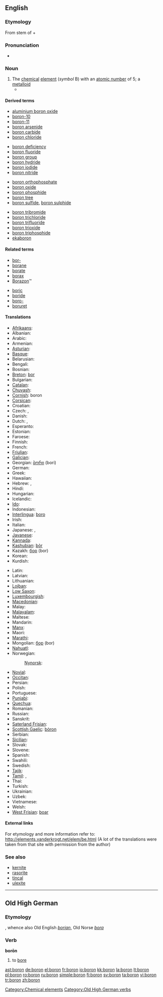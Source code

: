 ==English==
{{elements|B|beryllium|Be|carbon|C}}

===Etymology===
From stem of {{term|borax}} + {{term|-on||ending used to form names of substances}}

===Pronunciation===
* {{hyphenation|bo|ron}}

{{wikipedia}}
===Noun===
{{en-noun}}

# The [[chemical]] [[element]] (''symbol'' B) with an [[atomic number]] of 5; a [[metalloid]]
#*{{quote-book|title=Phase Diagrams: Materials Science and Technology|page=106|author=Allen M. Alper|year=1976|passage=The B6-type octahedral '''borons''' are each bonded to five other boron atoms}}

====Derived terms====
{{rel-top4|terms derived from boron}}
* [[aluminium boron oxide]]
* [[boron-10]]
* [[boron-11]]
* [[boron arsenide]]
* [[boron carbide]]
* [[boron chloride]]
{{rel-mid4}}
* [[boron deficiency]]
* [[boron fluoride]]
* [[boron group]]
* [[boron hydride]]
* [[boron iodide]]
* [[boron nitride]]
{{rel-mid4}}
* [[boron orthophosphate]]
* [[boron oxide]]
* [[boron phosphide]]
* [[boron tree]]
* [[boron sulfide]], [[boron sulphide]]
{{rel-mid4}}
* [[boron tribromide]]
* [[boron trichloride]]
* [[boron trifluoride]]
* [[boron trioxide]]
* [[boron triphosphide]]
* [[ekaboron]]
{{rel-bottom}}

====Related terms====
{{top2}}
* [[bor-]]
* [[borane]]
* [[borate]]
* [[borax]]
* [[Borazon]]™
{{mid2}}
* [[boric]]
* [[boride]]
* [[boro-]]
* [[boruret]]
{{bottom}}

====Translations====
{{trans-top|chemical element}}
* [[Afrikaans]]: {{t-|af|boor|xs=Afrikaans}}
* Albanian: {{t+|sq|bor|xs=Albanian}}
* Arabic: {{t-|ar|بورون|m|tr=bórun|sc=Arab}}
* Armenian: {{t-|hy|բոր|tr=bor|sc=Hayeren|xs=Armenian}}
* [[Asturian]]: {{t+|ast|boru|xs=Asturian}}
* [[Basque]]: {{t-|eu|boroa|xs=Basque}}
* Belarusian: {{t-|be|бор|m|tr=bor|sc=Cyrl|xs=Belarusian}}
* Bengali: {{t-|bn|বোরন|sc=Beng|xs=Bengali}}
* Bosnian: {{t-|bs|bor}}
* [[Breton]]: [[bor]]
* Bulgarian: {{t+|bg|бор|m|tr=bor|sc=Cyrl}}
* [[Catalan]]: {{t-|ca|bor|m}}
* [[Chuvash]]: {{tø|cv|бор|sc=Cyrl}}
* [[Cornish]]: boron
* [[Corsican]]: {{t-|co|boru|xs=Corsican}}
* Croatian: {{t-|hr|bor}}
* Czech: {{t+|cs|bor|m}}, {{t+|cs|bór|m}}
* Danish: {{t+|da|bor}}
* Dutch: {{t+|nl|boor|n}}, {{t+|nl|borium|n}}
* Esperanto: {{t-|eo|boro|xs=Esperanto}}
* Estonian: {{t-|et|boor}}
* Faroese: {{t-|fo|bor|xs=Faroese}}
* Finnish: {{t+|fi|boori}}
* French: {{t+|fr|bore|m}}
* [[Friulian]]: {{tø|fur|bôr}}
* [[Galician]]: {{t+|gl|boro|xs=Galician}}
* Georgian: [[ბორი]] (bori)
* German: {{t+|de|Bor|n}}
* Greek: {{t+|el|βόριο|n|tr=vórion|sc=Grek}}
* Hawaiian: {{tø|haw|boron}}
* Hebrew: {{t-|he|בורון|sc=Hebr}}, {{t-|he|בור|tr=bor|sc=Hebr}}
* Hindi: {{t-|hi|बोरॉन|sc=Deva|xs=Hindi}}
* Hungarian: {{t+|hu|bór}}
* Icelandic: {{t+|is|bór}}
* [[Ido]]: {{t-|io|borono|xs=Ido}}
* Indonesian: {{t-|id|boron|xs=Indonesian}}
* [[Interlingua]]: [[boro]]
* Irish: {{t-|ga|bórón|xs=Irish}}
* Italian: {{t+|it|boro|m}}
* Japanese: {{t+|ja|ホウ素|tr=ほうそ, hōso|sc=Jpan}}, {{t+|ja|硼素|sc=Jpan}}
* [[Javanese]]: {{t-|jv|boron|xs=Javanese}}
* [[Kannada]]: {{t-|kn|ಬೊರಾನ|xs=Kannada}}
* [[Kashubian]]: [[bòr]]
* Kazakh: [[бор]] (bor)
* Korean: {{t+|ko|붕소|tr=硼素, bungso|sc=Hang}}
* Kurdish: {{t-|ku|boron}}
{{trans-mid}}
* Latin: {{t+|la|borium}}
* Latvian: {{t-|lv|bors|xs=Latvian}}
* Lithuanian: {{t+|lt|boras|xs=Lithuanian}}
* [[Lojban]]: {{t-|jbo|jicmrboro|xs=Lojban}}
* [[Low Saxon]]: {{t-|nds|bor|xs=Low Saxon}}
* [[Luxembourgish]]: {{t-|lb|Bor|xs=Luxembourgish}}
* [[Macedonian]]: {{t-|mk|бор|tr=bor|sc=Cyrl|xs=Macedonian}}
* Malay: {{t-|ms|boron|xs=Malay}}
* [[Malayalam]]: {{t-|ml|ബോറോണ|xs=Malayalam}}
* Maltese: {{t-|mt|boron|xs=Maltese}}
* Mandarin: {{t-|cmn|硼|tr=péng|sc=Hani|xs=Mandarin}}
* [[Manx]]: {{t-|gv|boron|xs=Manx}}
* Maori: {{t-|mi|pūtiwha|xs=Maori}}
* [[Marathi]]: {{t-|mr|बोरॉन|sc=Deva|xs=Marathi}}
* Mongolian: [[бор]] (bor)
* [[Nahuatl]]: {{t-|nah|xacoiztatl|xs=Nahuatl}}
* Norwegian: {{t+|no|bor}}
*: [[Nynorsk]]: {{t-|nn|grunnstoffet bor|xs=Norwegian Nynorsk}}
* [[Novial]]: {{tø|nov|bore}}
* [[Occitan]]: {{t-|oc|bòr|xs=Occitan}}
* Persian: {{t-|fa|بور|sc=fa-Arab|xs=Persian}}
* Polish: {{t+|pl|bor|m}}
* Portuguese: {{t+|pt|boro|m}}
* [[Punjabi]]: {{t-|pa|ਬਰਾਨ|xs=Punjabi}}
* [[Quechua]]: {{t-|qu|boru|xs=Quechua}}
* Romanian: {{t+|ro|bor|n}}
* Russian: {{t+|ru|бор|m|tr=bor|sc=Cyrl}}
* Sanskrit: {{t-|sa|बोरान|sc=Deva|xs=Sanskrit}}
* [[Saterland Frisian]]: {{tø|stq|bor}}
* [[Scottish Gaelic]]: [[bòron]]
* Serbian: {{t-|sr|бор|tr=bor|sc=Cyrl}}
* [[Sicilian]]: {{t+|scn|boru|xs=Sicilian}}
* Slovak: {{t-|sk|bór}}
* Slovene: {{t+|sl|bor}}
* Spanish: {{t+|es|boro|m}}
* Swahili: {{t-|sw|boroni|xs=Swahili}}
* Swedish: {{t+|sv|bor|n}}
* [[Tajik]]: {{t-|tg|бор|sc=Cyrl|xs=Tajik}}
* [[Tamil]]: {{t-|ta|போரான|xs=Tamil}}, {{t|ta|கார்மம்|tr=kaar-mam|xs=Tamil}}
* Thai: {{t-|th|โบรอน|tr=bōron|sc=Thai|xs=Thai}}
* Turkish: {{t+|tr|bor}}
* Ukrainian: {{t+|uk|бор|sc=Cyrl|xs=Ukrainian}}
* Uzbek: {{t-|uz|bor|sc=Cyrl|xs=Uzbek}}
* Vietnamese: {{t+|vi|bo|xs=Vietnamese}}
* Welsh: {{t-|cy|boron|xs=Welsh}}
* [[West Frisian]]: [[boar]]
{{trans-bottom}}

====External links====
For etymology and more information refer to:
http://elements.vanderkrogt.net/elem/be.html
(A lot of the translations were taken from that site with permission from the author)

===See also===
* [[kernite]]
* [[rasorite]]
* [[tincal]]
* [[ulexite]]

[[Category:Chemical elements]]

----

==Old High German==

===Etymology===
{{proto|Germanic|boron}}, whence also Old English ''[[borian]]'', Old Norse ''[[bora]]''

===Verb===
'''borōn'''

# to [[bore]]

[[Category:Old High German verbs]]

[[ast:boron]]
[[de:boron]]
[[el:boron]]
[[fr:boron]]
[[io:boron]]
[[kk:boron]]
[[la:boron]]
[[lt:boron]]
[[pl:boron]]
[[ro:boron]]
[[ru:boron]]
[[simple:boron]]
[[fi:boron]]
[[sv:boron]]
[[ta:boron]]
[[vi:boron]]
[[tr:boron]]
[[zh:boron]]